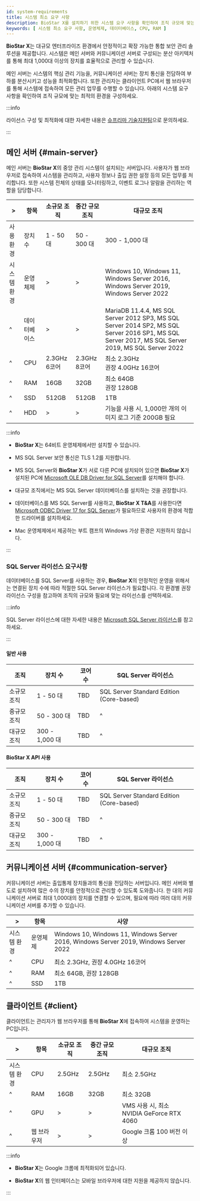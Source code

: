 ```yaml
---
id: system-requirements
title: 시스템 최소 요구 사항
description: BioStar X를 설치하기 위한 시스템 요구 사항을 확인하여 조직 규모에 맞는 최적의 환경을 구성하세요.
keywords: [ 시스템 최소 요구 사항, 운영체제, 데이터베이스, CPU, RAM ]
---
```


**BioStar X**는 대규모 엔터프라이즈 환경에서 안정적이고 확장 가능한 통합 보안 관리 솔루션을 제공합니다. 시스템은 메인 서버와 커뮤니케이션 서버로 구성되는 분산 아키텍처를 통해 최대 1,000대 이상의 장치를 효율적으로 관리할 수 있습니다.

메인 서버는 시스템의 핵심 관리 기능을, 커뮤니케이션 서버는 장치 통신을 전담하여 부하를 분산시키고 성능을 최적화합니다. 또한 관리자는 클라이언트 PC에서 웹 브라우저를 통해 시스템에 접속하여 모든 관리 업무를 수행할 수 있습니다. 아래의 시스템 요구 사항을 확인하여 조직 규모에 맞는 최적의 환경을 구성하세요.

:::info

라이선스 구성 및 최적화에 대한 자세한 내용은 [슈프리마 기술지원팀](https://support.supremainc.com)으로 문의하세요.

:::


## 메인 서버 {#main-server}

메인 서버는 **BioStar X**의 중앙 관리 시스템이 설치되는 서버입니다. 사용자가 웹 브라우저로 접속하여 시스템을 관리하고, 사용자 정보나 출입 권한 설정 등의 모든 업무를 처리합니다. 또한 시스템 전체의 상태를 모니터링하고, 이벤트 로그나 알람을 관리하는 역할을 담당합니다.

<div className='overflow-x col5--15-10-25'>

| \> | 항목 | 소규모 조직 | 중간 규모 조직 | 대규모 조직 |
| -- | -- | -- | -- | -- |
| 사용 환경 | 장치 수 | 1 - 50 대 | 50 - 300 대 | 300 - 1,000 대 |
| 시스템 환경 | 운영체제 | \> | \> | Windows 10, Windows 11, Windows Server 2016, Windows Server 2019, Windows Server 2022 |
| ^ | 데이터베이스 | \> | \> | MariaDB 11.4.4, MS SQL Server 2012 SP3, MS SQL Server 2014 SP2, MS SQL Server 2016 SP1, MS SQL Server 2017, MS SQL Server 2019, MS SQL Server 2022 |
| ^ | CPU | 2.3GHz 6코어 | 2.3GHz 8코어 | 최소 2.3GHz<br/>권장 4.0GHz 16코어 |
| ^ | RAM | 16GB | 32GB | 최소 64GB<br/>권장 128GB |
| ^ | SSD | 512GB | 512GB | 1TB |
| ^ | HDD | \> | \> | <Cmd sid='common.imageLog' product='2' /> 기능을 사용 시, 1,000만 개의 이미지 로그 기준 200GB 필요 |

</div>

:::info

* **BioStar X**는 64비트 운영체제에서만 설치할 수 있습니다.

* MS SQL Server 보안 통신은 TLS 1.2를 지원합니다.

* MS SQL Server와 **BioStar X**가 서로 다른 PC에 설치되어 있으면 **BioStar X**가 설치된 PC에 [Microsoft OLE DB Driver for SQL Server](https://learn.microsoft.com/sql/connect/oledb/download-oledb-driver-for-sql-server)를 설치해야 합니다.

* 대규모 조직에서는 MS SQL Server 데이터베이스를 설치하는 것을 권장합니다.

* 데이터베이스를 MS SQL Server를 사용하고, **BioStar X T&A**를 사용한다면 [Microsoft ODBC Driver 17 for SQL Server](https://learn.microsoft.com/ko-kr/sql/connect/odbc/download-odbc-driver-for-sql-server?view=sql-server-ver16#version-17)가 필요하므로 사용자의 환경에 적합한 드라이버를 설치하세요.

* Mac 운영체제에서 제공하는 부트 캠프의 Windows 가상 환경은 지원하지 않습니다.

:::

### SQL Server 라이선스 요구사항

데이터베이스를 SQL Server를 사용하는 경우, **BioStar X**의 안정적인 운영을 위해서는 연결된 장치 수에 따라 적절한 SQL Server 라이선스가 필요합니다. 각 환경별 권장 라이선스 구성을 참고하여 조직의 규모와 필요에 맞는 라이선스를 선택하세요.

:::info

SQL Server 라이선스에 대한 자세한 내용은 [Microsoft SQL Server 라이선스](https://www.microsoft.com/sql-server/sql-server-2022-pricing)를 참고하세요.

:::

#### 일반 사용

| 조직 | 장치 수 | 코어 수 | SQL Server 라이선스 |
| -- | -- | -- | -- |
| 소규모 조직 | 1 - 50 대 | TBD | SQL Server Standard Edition (Core-based) |
| 중규모 조직 | 50 - 300 대 | TBD | ^ |
| 대규모 조직 | 300 - 1,000 대 | TBD | ^ |

#### BioStar X API 사용

| 조직 | 장치 수 | 코어 수 | SQL Server 라이선스 |
| -- | -- | -- | -- |
| 소규모 조직 | 1 - 50 대 | TBD | SQL Server Standard Edition (Core-based) |
| 중규모 조직 | 50 - 300 대 | TBD | ^ |
| 대규모 조직 | 300 - 1,000 대 | TBD | ^ |


## 커뮤니케이션 서버 {#communication-server}

커뮤니케이션 서버는 출입통제 장치들과의 통신을 전담하는 서버입니다. 메인 서버와 별도로 설치하여 많은 수의 장치를 안정적으로 관리할 수 있도록 도와줍니다. 한 대의 커뮤니케이션 서버로 최대 1,000대의 장치를 연결할 수 있으며, 필요에 따라 여러 대의 커뮤니케이션 서버를 추가할 수 있습니다.

<div className='overflow-x'>

| \> | 항목 | 사양 |
| -- | -- | -- |
| 시스템 환경 | 운영체제 | Windows 10, Windows 11, Windows Server 2016, Windows Server 2019, Windows Server 2022 |
| ^ | CPU | 최소 2.3GHz, 권장 4.0GHz 16코어 |
| ^ | RAM | 최소 64GB, 권장 128GB |
| ^ | SSD | 1TB |

</div>


## 클라이언트 {#client}

클라이언트는 관리자가 웹 브라우저를 통해 **BioStar X**에 접속하여 시스템을 운영하는 PC입니다.

<div className='overflow-x'>

| \> | 항목 | 소규모 조직 | 중간 규모 조직 | 대규모 조직 |
| -- | -- | -- | -- | -- |
| 시스템 환경 | CPU | 2.5GHz | 2.5GHz | 최소 2.5GHz |
| ^ | RAM | 16GB | 32GB | 최소 32GB |
| ^ | GPU | \> | \> | VMS 사용 시, 최소 NVIDIA GeForce RTX 4060 |
| ^ | 웹 브라우저 | \> | \> | Google 크롬 100 버전 이상 |

</div>

:::info

* **BioStar X**는 Google 크롬에 최적화되어 있습니다.

* **BioStar X**의 웹 인터페이스는 모바일 브라우저에 대한 지원을 제공하지 않습니다.

:::